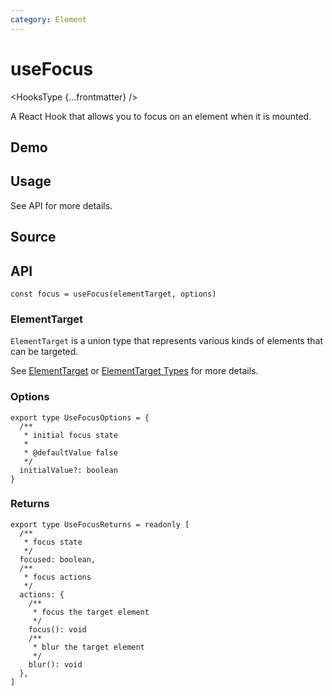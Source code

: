 ```yaml
---
category: Element
---
```


# useFocus


<HooksType {...frontmatter} />

A React Hook that allows you to focus on an element when it is mounted.

## Demo


<App />

## Usage

See API for more details.

## Source


<Source />

## API

```tsx
const focus = useFocus(elementTarget, options)
```

### ElementTarget

`ElementTarget` is a union type that represents various kinds of elements that can be targeted.

See [ElementTarget](/docs/features/element-target) or [ElementTarget Types](/docs/features/element-target#element-target-types) for more details.

### Options

```tsx
export type UseFocusOptions = {
  /**
   * initial focus state
   *
   * @defaultValue false
   */
  initialValue?: boolean
}
```

### Returns

```tsx
export type UseFocusReturns = readonly [
  /**
   * focus state
   */
  focused: boolean,
  /**
   * focus actions
   */
  actions: {
    /**
     * focus the target element
     */
    focus(): void
    /**
     * blur the target element
     */
    blur(): void
  },
]
```
